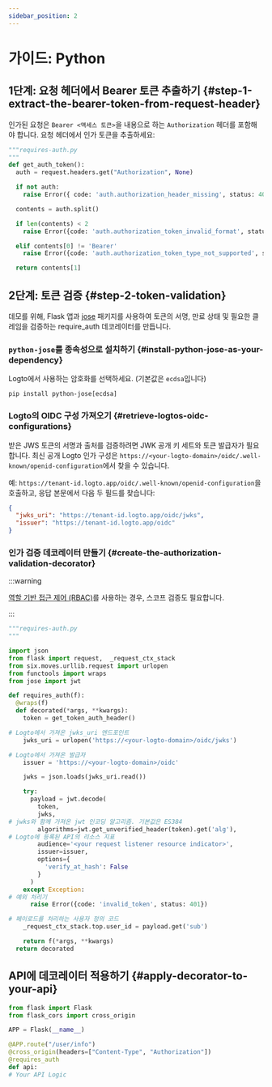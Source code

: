 ```yaml
---
sidebar_position: 2
---
```


# 가이드: Python

## 1단계: 요청 헤더에서 Bearer 토큰 추출하기 \{#step-1-extract-the-bearer-token-from-request-header}

인가된 요청은 `Bearer <액세스 토큰>`을 내용으로 하는 `Authorization` 헤더를 포함해야 합니다. 요청 헤더에서 인가 토큰을 추출하세요:

```python
"""requires-auth.py
"""
def get_auth_token():
  auth = request.headers.get("Authorization", None)

  if not auth:
    raise Error({ code: 'auth.authorization_header_missing', status: 401 })

  contents = auth.split()

  if len(contents) < 2
    raise Error({code: 'auth.authorization_token_invalid_format', status: 401})

  elif contents[0] != 'Bearer'
    raise Error({code: 'auth.authorization_token_type_not_supported', status: 401})

  return contents[1]
```

## 2단계: 토큰 검증 \{#step-2-token-validation}

데모를 위해, Flask 앱과 [jose](https://github.com/mpdavis/python-jose) 패키지를 사용하여 토큰의 서명, 만료 상태 및 필요한 클레임을 검증하는 require_auth 데코레이터를 만듭니다.

### `python-jose`를 종속성으로 설치하기 \{#install-python-jose-as-your-dependency}

Logto에서 사용하는 암호화를 선택하세요. (기본값은 `ecdsa`입니다)

```
pip install python-jose[ecdsa]

```

### Logto의 OIDC 구성 가져오기 \{#retrieve-logtos-oidc-configurations}

받은 JWS 토큰의 서명과 출처를 검증하려면 JWK 공개 키 세트와 토큰 발급자가 필요합니다. 최신 공개 Logto 인가 구성은 `https://<your-logto-domain>/oidc/.well-known/openid-configuration`에서 찾을 수 있습니다.

예: `https://tenant-id.logto.app/oidc/.well-known/openid-configuration`을 호출하고, 응답 본문에서 다음 두 필드를 찾습니다:

```json
{
  "jwks_uri": "https://tenant-id.logto.app/oidc/jwks",
  "issuer": "https://tenant-id.logto.app/oidc"
}
```

### 인가 검증 데코레이터 만들기 \{#create-the-authorization-validation-decorator}

:::warning

[역할 기반 접근 제어 (RBAC)](/authorization/role-based-access-control/protect-api-resources-with-rbac)를 사용하는 경우, 스코프 검증도 필요합니다.

:::

```python
"""requires-auth.py
"""

import json
from flask import request,  _request_ctx_stack
from six.moves.urllib.request import urlopen
from functools import wraps
from jose import jwt

def requires_auth(f):
  @wraps(f)
  def decorated(*args, **kwargs):
    token = get_token_auth_header()

# Logto에서 가져온 jwks_uri 엔드포인트
    jwks_uri = urlopen('https://<your-logto-domain>/oidc/jwks')

# Logto에서 가져온 발급자
    issuer = 'https://<your-logto-domain>/oidc'

    jwks = json.loads(jwks_uri.read())

    try:
      payload = jwt.decode(
        token,
        jwks,
# jwks와 함께 가져온 jwt 인코딩 알고리즘. 기본값은 ES384
        algorithms=jwt.get_unverified_header(token).get('alg'),
# Logto에 등록된 API의 리소스 지표
        audience='<your request listener resource indicator>',
        issuer=issuer,
        options={
          'verify_at_hash': False
        }
      )
    except Exception:
# 예외 처리기
      raise Error({code: 'invalid_token', status: 401})

# 페이로드를 처리하는 사용자 정의 코드
    _request_ctx_stack.top.user_id = payload.get('sub')

    return f(*args, **kwargs)
  return decorated
```

## API에 데코레이터 적용하기 \{#apply-decorator-to-your-api}

```python
from flask import Flask
from flask_cors import cross_origin

APP = Flask(__name__)

@APP.route("/user/info")
@cross_origin(headers=["Content-Type", "Authorization"])
@requires_auth
def api:
# Your API Logic
```
